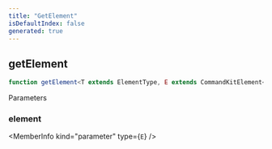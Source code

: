 ```yaml
---
title: "GetElement"
isDefaultIndex: false
generated: true
---
```



<!-- This file was generated from the CommandKit source. Do not modify. Instead, re-run the "docgen" script -->


## getElement

<GenerationInfo sourceFile="packages/commandkit/src/components/common/element.ts" sourceLine="37" packageName="commandkit" />



```ts title="Signature"
function getElement<T extends ElementType, E extends CommandKitElement<T>>(element: E): CommandKitElementData[T]
```
Parameters

### element

<MemberInfo kind="parameter" type={`E`} />

